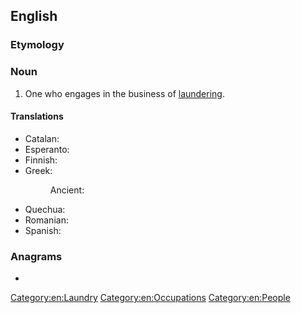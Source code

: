 ==English==

===Etymology===
{{suffix|en|launder|er|id2=agent noun}}

===Noun===
{{en-noun}}

# One who engages in the business of [[laundering]].

====Translations====
{{trans-top|one who engages in the business of laundering}}
* Catalan: {{t|ca|blanquejador|m}}
* Esperanto: {{t|eo|lavisto}}
* Finnish: {{t+|fi|pyykinpesijä}}
* Greek:
*: Ancient: {{t|grc|πλύντης|m}}
{{trans-mid}}
* Quechua: {{t|qu|t'aqsaq}}
* Romanian: {{t+|ro|spălător|m}}
* Spanish: {{t|es|blanqueador|m}}
{{trans-bottom}}

===Anagrams===
* {{anagrams|en|a=adeelnrru|relaunder}}

[[Category:en:Laundry]]
[[Category:en:Occupations]]
[[Category:en:People]]